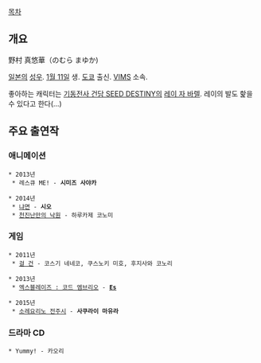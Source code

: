 [[목차]]
== 개요 ==
野村 真悠華（のむら まゆか)

[[일본]]의 [[성우]]. [[1월 11일]] 생. [[도쿄]] 출신. [[VIMS]] 소속.

좋아하는 캐릭터는 [[기동전사 건담 SEED DESTINY]]의 [[레이 자 바렐]]. 레이의 발도 핥을 수 있다고 한다(...)

== 주요 출연작 ==
=== 애니메이션 ===
 * 2013년
  * 레스큐 ME! - '''시미즈 사야카'''

 * 2014년
  * [[47도도부견R & 냐면|냐면]] - '''시오'''
  * [[천진난만의 낙원]] - 하루카제 코노미

=== 게임 ===
 * 2011년
  * [[걸 건]] - 코스기 네네코, 쿠스노키 미호, 후지사와 코노리

 * 2013년
  * [[엑스블레이즈 : 코드 엠브리오]] - '''[[Es]]'''

 * 2015년
  * [[소레요리노 전주시]] - '''사쿠라이 마유라'''

=== 드라마 CD ===
 * Yummy! - 카오리

